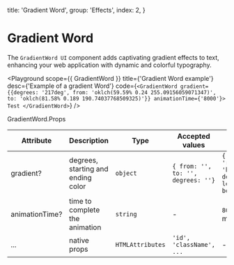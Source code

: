 
  title: 'Gradient Word',
  group: 'Effects',
  index: 2,
}

# Gradient Word

The `GradientWord UI` component adds captivating gradient effects to text, enhancing your web application with dynamic and colorful typography.

<Playground
  scope={{ GradientWord }}
  title={'Gradient Word example'}
  desc={'Example of a gradient Word'}
  code={`
  <GradientWord gradient={{degrees: '217deg', from: 'oklch(59.59% 0.24 255.09156059071347)', to: 'oklch(81.58% 0.189 190.74037768509325)'}} animationTime={'8000'}>
    Test
  </GradientWord>
  `}
/>

<Attributes edit="/app/components/gradient-word.mdx">
<Attributes.Title>GradientWord.Props</Attributes.Title>

| Attribute      | Description                        | Type             | Accepted values                    | Default                                                 |
| -------------- | ---------------------------------- | ---------------- | ---------------------------------- | ------------------------------------------------------- |
| gradient?      | degrees, starting and ending color | `object`         | `{ from: '', to: '', degrees: ''}` | `{ from: 'red', to: 'blue', degrees: 'to left bottom'}` |
| animationTime? | time to complete the animation     | `string`         | -                                  | `8000` (in milliseconds)                                |
| ...            | native props                       | `HTMLAttributes` | `'id', 'className', ...`           | -                                                       |

</Attributes>
